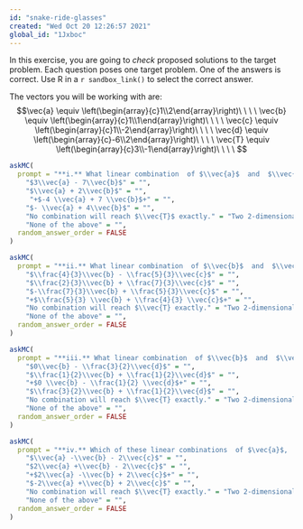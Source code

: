 ```yaml
---
id: "snake-ride-glasses"
created: "Wed Oct 20 12:26:57 2021"
global_id: "1Jxboc"
---
```



In this exercise, you are going to *check* proposed solutions to the target problem. Each question poses one target problem. One of the answers is correct. Use R in a `r sandbox_link()` to select the correct answer.

The vectors you will be working with are:
$$\vec{a} \equiv \left(\begin{array}{c}1\\2\end{array}\right)\ \ \ \ \vec{b}  \equiv \left(\begin{array}{c}1\\1\end{array}\right)\ \ \ \ \vec{c}  \equiv \left(\begin{array}{c}1\\-2\end{array}\right)\ \ \ \ \vec{d}  \equiv \left(\begin{array}{c}-6\\2\end{array}\right)\ \ \ \ \vec{T}  \equiv \left(\begin{array}{c}3\\-1\end{array}\right)\ \ \ \ $$


```r
askMC(
  prompt = "**i.** What linear combination  of $\\vec{a}$  and  $\\vec{b}$ will  reach target  $T$?",
    "$3\\vec{a} - 7\\vec{b}$" = "",
    "$\\vec{a} + 2\\vec{b}$" = "",
     "+$-4 \\vec{a} + 7 \\vec{b}$+" = "",
    "$- \\vec{a} + 4\\vec{b}$" = "",
    "No combination will reach $\\vec{T}$ exactly." = "Two 2-dimensional  vectors pointing in different directions can reach any point in the plane.",
    "None of the above" = "",
  random_answer_order = FALSE
)
```

```r
askMC(
  prompt = "**ii.** What linear combination  of $\\vec{b}$  and  $\\vec{c}$ will  reach target  $T$?",
    "$\\frac{4}{3}\\vec{b} - \\frac{5}{3}\\vec{c}$" = "",
    "$\\frac{2}{3}\\vec{b} + \\frac{7}{3}\\vec{c}$" = "",
    "$-\\frac{7}{3}\\vec{b} + \\frac{5}{3}\\vec{c}$" = "",
    "+$\\frac{5}{3} \\vec{b} + \\frac{4}{3} \\vec{c}$+" = "",
    "No combination will reach $\\vec{T} exactly." = "Two 2-dimensional  vectors pointing in different directions can reach any point in the plane.",
    "None of the above" = "",
  random_answer_order = FALSE
)
```

```r
askMC(
  prompt = "**iii.** What linear combination  of $\\vec{b}$  and  $\\vec{d}$ will  reach target  $T$?",
    "$0\\vec{b} - \\frac{3}{2}\\vec{d}$" = "",
    "$\\frac{1}{2}\\vec{b} + \\frac{1}{2}\\vec{d}$" = "",
    "+$0 \\vec{b} - \\frac{1}{2} \\vec{d}$+" = "",
    "$\\frac{3}{2}\\vec{b} + \\frac{1}{2}\\vec{d}$" = "",
    "No combination will reach $\\vec{T} exactly." = "Two 2-dimensional  vectors pointing in different directions can reach any point in the plane.",
    "None of the above" = "",
  random_answer_order = FALSE
)
```


```r
askMC(
  prompt = "**iv.** Which of these linear combinations  of $\vec{a}$,  $\\vec{b}$  and  $\\vec{c}$ will  reach target  $T$?",
    "$\\vec{a} -\\vec{b} - 2\\vec{c}$" = "",
    "$2\\vec{a} +\\vec{b} - 2\\vec{c}$" = "",
    "+$2\\vec{a} -\\vec{b} + 2\\vec{c}$+" = "",
    "$-2\\vec{a} +\\vec{b} + 2\\vec{c}$" = "",
    "No combination will reach $\\vec{T} exactly." = "Two 2-dimensional  vectors pointing in different directions can reach any point in the plane. Adding a third vector just increases the number of  possibilities.",
    "None of the above" = "",
  random_answer_order = FALSE
)
```



